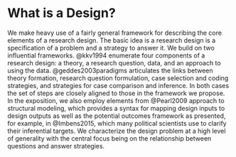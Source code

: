 # What is a Design?

We make heavy use of a fairly general framework for describing the core elements of a research design. The basic idea is a research design is a specification of a problem and a strategy to answer it. We build on two influential frameworks. @kkv1994 enumerate four components of a research design: a theory, a research question, data, and an approach to using the data. @geddes2003paradigms articulates the links between theory formation, research question formulation, case selection and coding strategies, and strategies for case comparison and inference. In both cases the set of steps are closely aligned to those in the framework we propose. In the exposition, we also employ elements from @Pearl2009 approach to structural modeling, which provides a syntax for mapping design inputs to design outputs as well as the potential outcomes framework as presented, for example, in @Imbens2015, which many political scientists use to clarify their inferential targets. We characterize the design problem at a high level of generality with the central focus being on the relationship between questions and answer strategies. 